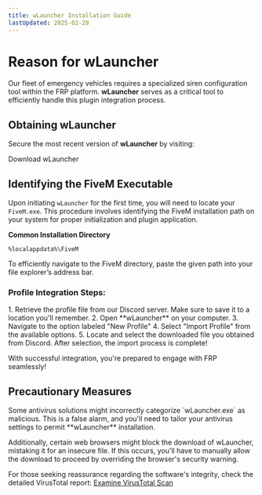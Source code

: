 ```yaml
---
title: wLauncher Installation Guide
lastUpdated: 2025-02-28
---
```



# Reason for wLauncher
Our fleet of emergency vehicles requires a specialized siren configuration tool within the FRP platform. **wLauncher** serves as a critical tool to efficiently handle this plugin integration process.

## Obtaining wLauncher
Secure the most recent version of **wLauncher** by visiting:

<LinkButton href="https://github.com/WhitigolSoftware/wLauncher/releases/latest/download/wLauncher.exe">Download wLauncher</LinkButton>

## Identifying the FiveM Executable
Upon initiating `wLauncher` for the first time, you will need to locate your `FiveM.exe`. This procedure involves identifying the FiveM installation path on your system for proper initialization and plugin application.

**Common Installation Directory**  
```plaintext
%localappdata%\FiveM
```

<Aside type="tip">
To efficiently navigate to the FiveM directory, paste the given path into your file explorer’s address bar.
</Aside>

### Profile Integration Steps:
<Steps>
1. Retrieve the profile file from our Discord server. Make sure to save it to a location you'll remember. 
2. Open **wLauncher** on your computer. 
3. Navigate to the option labeled "New Profile" 
4. Select "Import Profile" from the available options. 
5. Locate and select the downloaded file you obtained from Discord. After selection, the import process is complete!
</Steps>

With successful integration, you're prepared to engage with FRP seamlessly!

## Precautionary Measures

<Aside type="caution">
Some antivirus solutions might incorrectly categorize `wLauncher.exe` as malicious. This is a false alarm, and you'll need to tailor your antivirus settings to permit **wLauncher** installation.

Additionally, certain web browsers might block the download of wLauncher, mistaking it for an insecure file. If this occurs, you'll have to manually allow the download to proceed by overriding the browser's security warning.

For those seeking reassurance regarding the software's integrity, check the detailed VirusTotal report:
[Examine VirusTotal Scan](https://www.virustotal.com/gui/file/e332d0b37148bf86b45aaa0c2cddeec0f97ed9b4a506f5676aa6b78966d8ccae)
</Aside>

